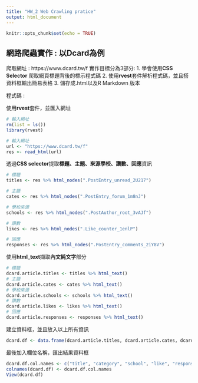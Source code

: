 ```yaml
---
title: "HW_2 Web Crawling pratice"
output: html_document
---
```


```r
knitr::opts_chunk$set(echo = TRUE)
```

## 網路爬蟲實作 : 以Dcard為例

爬取網址 : https://www.dcard.tw/f
實作目標分為3部分: 
1. 學會使用**CSS Selector** 爬取網頁標題背後的標示程式碼
2. 使用**rvest**套件解析程式碼，並且搭資料框輸出簡易表格
3. 儲存成.html以及R Markdown 版本


程式碼 :

使用**rvest**套件，並匯入網址
```r
# 輸入網址
rm(list = ls())
library(rvest)

# 輸入網址
url <- "https://www.dcard.tw/f"
res <- read_html(url)
```

透過**CSS selector**提取**標題、主題、來源學校、讚數、回應**資訊
```r
# 標題
titles <- res %>% html_nodes(".PostEntry_unread_2U217")
```

```r
# 主題
cates <- res %>% html_nodes(".PostEntry_forum_1m8nJ")
```

```r
# 學校來源
schools <- res %>% html_nodes(".PostAuthor_root_3vAJf")
```

```r
# 讚數
likes <- res %>% html_nodes(".Like_counter_1enlP")
```

```r
# 回應
responses <- res %>% html_nodes(".PostEntry_comments_2iY8V")
```

使用**html_text**擷取**內文純文字**部分
```r
# 標題
dcard.article.titles <- titles %>% html_text()
# 主題
dcard.article.cates <- cates %>% html_text()
# 學校來源
dcard.article.schools <- schools %>% html_text() 
# 讚數
dcard.article.likes <- likes %>% html_text()
# 回應
dcard.article.responses <- responses %>% html_text()
```

建立資料框，並且放入以上所有資訊
```r
dcard.df <- data.frame(dcard.article.titles, dcard.article.cates, dcard.article.schools, dcard.article.likes, dcard.article.responses)
```

最後加入欄位名稱，匯出結果資料框
```r
dcard.df.col.names <- c("title", "category", "school", "like", "response")
colnames(dcard.df) <- dcard.df.col.names
View(dcard.df)
```

